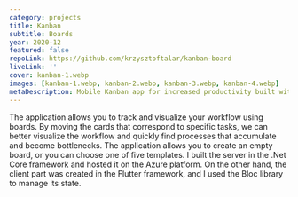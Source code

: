 ```yaml
---
category: projects
title: Kanban
subtitle: Boards
year: 2020-12
featured: false
repoLink: https://github.com/krzysztoftalar/kanban-board
liveLink: ''
cover: kanban-1.webp
images: [kanban-1.webp, kanban-2.webp, kanban-3.webp, kanban-4.webp]
metaDescription: Mobile Kanban app for increased productivity built with Flutter and .NET Core.
---
```


The application allows you to track and visualize your workflow using boards.
By moving the cards that correspond to specific tasks, we can better visualize the workflow and quickly find processes that accumulate and become bottlenecks.
The application allows you to create an empty board, or you can choose one of five templates.
I built the server in the .Net Core framework and hosted it on the Azure platform.
On the other hand, the client part was created in the Flutter framework, and I used the Bloc library to manage its state.
